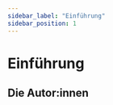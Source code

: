 ```yaml
---
sidebar_label: "Einführung"
sidebar_position: 1
---
```



# Einführung

<PhasesOverview />

## Die Autor:innen

<div
  className={clsx(
    "!mt-7 md:!mt-12 pb-20",
    "grid grid-cols-1 gap-y-7 md:gap-y-16"
  )}
>
  <PersonCard
    name="Caroline Paulick-Thiel"
    description="Als Direktorin von Politics for Tomorrow und Mitbegründerin der Creative Bureaucracy Festival Academy, setze ich mich für das kreative Beantworten konkreter öffentlicher Fragestellungen ein. Für mich ist das Buch eine belastbare Brücke zwischen Theorie und Praxis, um öffentliche Innovationsprozesse eigenständig und verantwortungsvoll zu gestalten."
    imageUrl="/img/portrait-cpt.webp"
  />
  <PersonCard
    name="Joshua Pacheco"
    description="Kollaboration und Partizipation bei der Gestaltung für öffentliche Interessen zu ermöglichen, beschäftigte mich als Service Designer im CityLAB Berlin. Um beim Navigieren durch die komplexen Herausforderungen zu nachhaltigen und wirkungsvollen Ergebnissen zu gelangen, sind verschiedene Ansätze möglich – dieses Buch ist einer der vielversprechenden."
    imageUrl="/img/portrait-jp.webp"
  />
  <PersonCard
    name="Henrike Arlt"
    description="Wie können Veränderungen ermöglicht werden, wenn der zentrale Erfolgsfaktor von Verwaltung seit Jahrzehnten Beständigkeit lautet? Als Innovationsagentin und Beraterin im Inhouse Consulting der Bundesagentur für Arbeit versuche ich dieses Leitmotiv auf den Kopf zu stellen und neu zu interpretieren. Meine wichtigsten Erkenntnisse auf dem bisherigen Weg sind in dieses Buch eingeflossen."
    imageUrl="/img/portrait-ra.webp"
  />
  <PersonCard
    name="Andrej Balaz"
    description="Von Huch? zu Aha! Die Reise von Innovationsfragen über Erkenntnisgewinnung bis hin zur Kreation besserer Dienstleistungen beschäftigt mich als Service Designer seit mehr als 8 Jahren. Das Handbuch sehe ich als den perfekten Katalysator, um bereits heute Neues auszuprobieren – damit die bessere Welt von morgen nicht länger auf uns warten muss."
    imageUrl="/img/portrait-ab.webp"
  />
  <PersonCard
    name="Andrea Ramírez Sabat"
    description="Als Designerin weiß ich, wie wichtig es ist, über einen zuverlässigen Satz von Werkzeugen und Methoden zu verfügen, mit denen sich Teams auf eine Innovationsreise begeben können. Ich bin davon überzeugt, dass dieses Buch mehr als nur eine Anleitung für diejenigen ist, die im öffentlichen Sektor etwas bewirken wollen. Es kann den langfristigen Kompetenzaufbau in der öffentlichen Verwaltung unterstützen."
    imageUrl="/img/portrait-ars.webp"
  />
  <PersonCard
    name="Bettina Köbler"
    description="Als Service Designerin und Dozentin begleite ich multidisziplinäre Teams, einen unvoreingenommenen und radikal nutzerzentrierten Blick auf die Gestaltung dessen zu entwickeln, was sein könnte. Mit dem Handbuch möchte ich dazu befähigen Innovationsprozesse in der öffentlichen Verwaltung zu etablieren und sich bei der Bewältigung gesellschaftlicher Herausforderungen von den Bedürfnissen der Bürger:innen leiten zu lassen."
    imageUrl="/img/portrait-bk.webp"
  />
</div>
